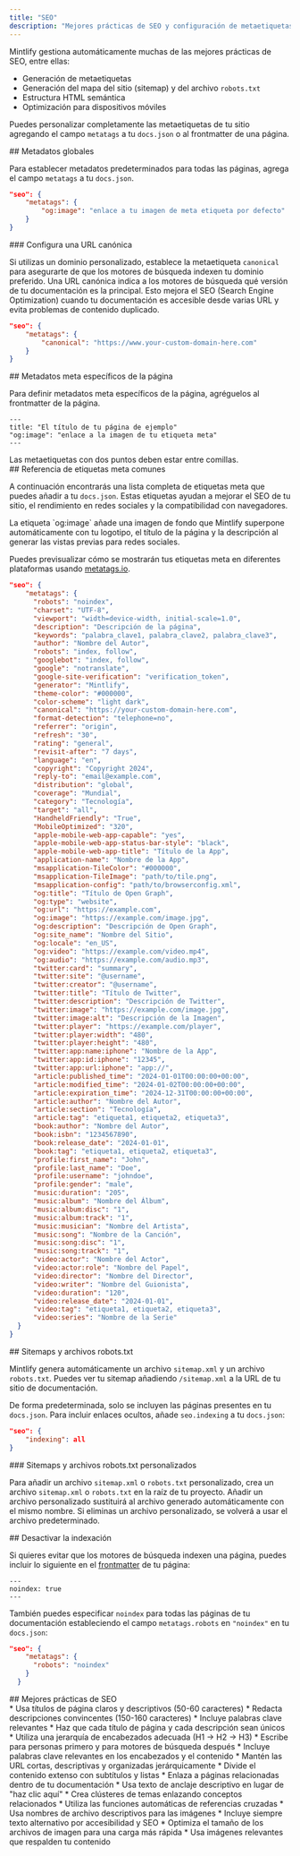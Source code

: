 ```yaml
---
title: "SEO"
description: "Mejores prácticas de SEO y configuración de metaetiquetas para mejorar la visibilidad en buscadores"
---
```


Mintlify gestiona automáticamente muchas de las mejores prácticas de SEO, entre ellas:

* Generación de metaetiquetas
* Generación del mapa del sitio (sitemap) y del archivo `robots.txt`
* Estructura HTML semántica
* Optimización para dispositivos móviles

Puedes personalizar completamente las metaetiquetas de tu sitio agregando el campo `metatags` a tu `docs.json` o al frontmatter de una página.

<div id="global-meta-tags">
  ## Metadatos globales
</div>

Para establecer metadatos predeterminados para todas las páginas, agrega el campo `metatags` a tu `docs.json`.

```json
"seo": {
    "metatags": {
        "og:image": "enlace a tu imagen de meta etiqueta por defecto"
    }
}
```

<div id="set-a-canonical-url">
  ### Configura una URL canónica
</div>

Si utilizas un dominio personalizado, establece la metaetiqueta `canonical` para asegurarte de que los motores de búsqueda indexen tu dominio preferido. Una URL canónica indica a los motores de búsqueda qué versión de tu documentación es la principal. Esto mejora el SEO (Search Engine Optimization) cuando tu documentación es accesible desde varias URL y evita problemas de contenido duplicado.

```json
"seo": {
    "metatags": {
        "canonical": "https://www.your-custom-domain-here.com"
    }
}
```

<div id="page-specific-meta-tags">
  ## Metadatos meta específicos de la página
</div>

Para definir metadatos meta específicos de la página, agréguelos al frontmatter de la página.

```mdx
---
title: "El título de tu página de ejemplo"
"og:image": "enlace a la imagen de tu etiqueta meta"
---
```

<Note>
  Las metaetiquetas con dos puntos deben estar entre comillas.
</Note>

<div id="common-meta-tags-reference">
  ## Referencia de etiquetas meta comunes
</div>

A continuación encontrarás una lista completa de etiquetas meta que puedes añadir a tu `docs.json`. Estas etiquetas ayudan a mejorar el SEO de tu sitio, el rendimiento en redes sociales y la compatibilidad con navegadores.

<Note>
  La etiqueta `og:image` añade una imagen de fondo que Mintlify superpone automáticamente con tu logotipo, el título de la página y la descripción al generar las vistas previas para redes sociales.
</Note>

Puedes previsualizar cómo se mostrarán tus etiquetas meta en diferentes plataformas usando [metatags.io](https://metatags.io/).

```json expandable
"seo": {
    "metatags": {
      "robots": "noindex",
      "charset": "UTF-8",
      "viewport": "width=device-width, initial-scale=1.0",
      "description": "Descripción de la página",
      "keywords": "palabra_clave1, palabra_clave2, palabra_clave3",
      "author": "Nombre del Autor",
      "robots": "index, follow",
      "googlebot": "index, follow",
      "google": "notranslate",
      "google-site-verification": "verification_token",
      "generator": "Mintlify",
      "theme-color": "#000000",
      "color-scheme": "light dark",
      "canonical": "https://your-custom-domain-here.com",
      "format-detection": "telephone=no",
      "referrer": "origin",
      "refresh": "30",
      "rating": "general",
      "revisit-after": "7 days",
      "language": "en",
      "copyright": "Copyright 2024",
      "reply-to": "email@example.com",
      "distribution": "global",
      "coverage": "Mundial",
      "category": "Tecnología",
      "target": "all",
      "HandheldFriendly": "True",
      "MobileOptimized": "320",
      "apple-mobile-web-app-capable": "yes",
      "apple-mobile-web-app-status-bar-style": "black",
      "apple-mobile-web-app-title": "Título de la App",
      "application-name": "Nombre de la App",
      "msapplication-TileColor": "#000000",
      "msapplication-TileImage": "path/to/tile.png",
      "msapplication-config": "path/to/browserconfig.xml",
      "og:title": "Título de Open Graph",
      "og:type": "website",
      "og:url": "https://example.com",
      "og:image": "https://example.com/image.jpg",
      "og:description": "Descripción de Open Graph",
      "og:site_name": "Nombre del Sitio",
      "og:locale": "en_US",
      "og:video": "https://example.com/video.mp4",
      "og:audio": "https://example.com/audio.mp3",
      "twitter:card": "summary",
      "twitter:site": "@username",
      "twitter:creator": "@username",
      "twitter:title": "Título de Twitter",
      "twitter:description": "Descripción de Twitter",
      "twitter:image": "https://example.com/image.jpg",
      "twitter:image:alt": "Descripción de la Imagen",
      "twitter:player": "https://example.com/player",
      "twitter:player:width": "480",
      "twitter:player:height": "480",
      "twitter:app:name:iphone": "Nombre de la App",
      "twitter:app:id:iphone": "12345",
      "twitter:app:url:iphone": "app://",
      "article:published_time": "2024-01-01T00:00:00+00:00",
      "article:modified_time": "2024-01-02T00:00:00+00:00",
      "article:expiration_time": "2024-12-31T00:00:00+00:00",
      "article:author": "Nombre del Autor",
      "article:section": "Tecnología",
      "article:tag": "etiqueta1, etiqueta2, etiqueta3",
      "book:author": "Nombre del Autor",
      "book:isbn": "1234567890",
      "book:release_date": "2024-01-01",
      "book:tag": "etiqueta1, etiqueta2, etiqueta3",
      "profile:first_name": "John",
      "profile:last_name": "Doe",
      "profile:username": "johndoe",
      "profile:gender": "male",
      "music:duration": "205",
      "music:album": "Nombre del Álbum",
      "music:album:disc": "1",
      "music:album:track": "1",
      "music:musician": "Nombre del Artista",
      "music:song": "Nombre de la Canción",
      "music:song:disc": "1",
      "music:song:track": "1",
      "video:actor": "Nombre del Actor",
      "video:actor:role": "Nombre del Papel",
      "video:director": "Nombre del Director",
      "video:writer": "Nombre del Guionista",
      "video:duration": "120",
      "video:release_date": "2024-01-01",
      "video:tag": "etiqueta1, etiqueta2, etiqueta3",
      "video:series": "Nombre de la Serie"
  }
}
```

<div id="sitemaps-and-robotstxt-files">
  ## Sitemaps y archivos robots.txt
</div>

Mintlify genera automáticamente un archivo `sitemap.xml` y un archivo `robots.txt`. Puedes ver tu sitemap añadiendo `/sitemap.xml` a la URL de tu sitio de documentación.

De forma predeterminada, solo se incluyen las páginas presentes en tu `docs.json`. Para incluir enlaces ocultos, añade `seo.indexing` a tu `docs.json`:

```json
"seo": {
    "indexing": all
}
```

<div id="custom-sitemaps-and-robotstxt-files">
  ### Sitemaps y archivos robots.txt personalizados
</div>

Para añadir un archivo `sitemap.xml` o `robots.txt` personalizado, crea un archivo `sitemap.xml` o `robots.txt` en la raíz de tu proyecto. Añadir un archivo personalizado sustituirá al archivo generado automáticamente con el mismo nombre. Si eliminas un archivo personalizado, se volverá a usar el archivo predeterminado.

<div id="disabling-indexing">
  ## Desactivar la indexación
</div>

Si quieres evitar que los motores de búsqueda indexen una página, puedes incluir lo siguiente en el [frontmatter](/es/organize/pages) de tu página:

```
---
noindex: true
---
```

También puedes especificar `noindex` para todas las páginas de tu documentación estableciendo el campo `metatags.robots` en `"noindex"` en tu `docs.json`:

```json
"seo": {
    "metatags": {
      "robots": "noindex"
    }
  }
```

<div id="seo-best-practices">
  ## Mejores prácticas de SEO
</div>

<AccordionGroup>
  <Accordion title="Redacta títulos y descripciones informativas">
    * Usa títulos de página claros y descriptivos (50-60 caracteres)
    * Redacta descripciones convincentes (150-160 caracteres)
    * Incluye palabras clave relevantes
    * Haz que cada título de página y cada descripción sean únicos
  </Accordion>

  <Accordion title="Optimiza la estructura de tu contenido">
    * Utiliza una jerarquía de encabezados adecuada (H1 → H2 → H3)
    * Escribe para personas primero y para motores de búsqueda después
    * Incluye palabras clave relevantes en los encabezados y el contenido
    * Mantén las URL cortas, descriptivas y organizadas jerárquicamente
    * Divide el contenido extenso con subtítulos y listas
  </Accordion>

  <Accordion title="Estrategia de enlaces internos">
    * Enlaza a páginas relacionadas dentro de tu documentación
    * Usa texto de anclaje descriptivo en lugar de &quot;haz clic aquí&quot;
    * Crea clústeres de temas enlazando conceptos relacionados
    * Utiliza las funciones automáticas de referencias cruzadas
  </Accordion>

  <Accordion title="SEO de imágenes">
    * Usa nombres de archivo descriptivos para las imágenes
    * Incluye siempre texto alternativo por accesibilidad y SEO
    * Optimiza el tamaño de los archivos de imagen para una carga más rápida
    * Usa imágenes relevantes que respalden tu contenido
  </Accordion>
</AccordionGroup>